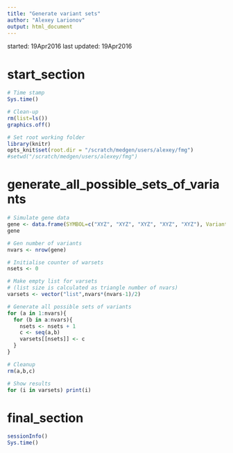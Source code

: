 ```yaml
---
title: "Generate variant sets"
author: "Alexey Larionov"
output: html_document
---
```


started: 19Apr2016
last updated: 19Apr2016

# start_section

```r

# Time stamp
Sys.time()

# Clean-up
rm(list=ls())
graphics.off()

# Set root working folder
library(knitr)
opts_knit$set(root.dir = "/scratch/medgen/users/alexey/fmg")
#setwd("/scratch/medgen/users/alexey/fmg")

```

# generate_all_possible_sets_of_variants

```r

# Simulate gene data
gene <- data.frame(SYMBOL=c("XYZ", "XYZ", "XYZ", "XYZ", "XYZ"), Variants=c("var1", "var2", "var3", "var4", "var5"))
gene

# Gen number of variants
nvars <- nrow(gene)

# Initialise counter of warsets
nsets <- 0

# Make empty list for varsets
# (list size is calculated as triangle number of nvars)
varsets <- vector("list",nvars*(nvars-1)/2)

# Generate all possible sets of variants
for (a in 1:nvars){
  for (b in a:nvars){
    nsets <- nsets + 1
    c <- seq(a,b)
    varsets[[nsets]] <- c
  }
}

# Cleanup
rm(a,b,c)

# Show results
for (i in varsets) print(i)

```

# final_section

```r

sessionInfo()
Sys.time()

```
